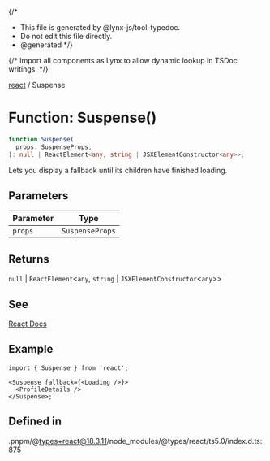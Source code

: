 {/\*

- This file is generated by @lynx-js/tool-typedoc.
- Do not edit this file directly.
- @generated
  \*/}

{/* Import all components as Lynx to allow dynamic lookup in TSDoc writings. */}

[react](/api/react/index.mdx) / Suspense

# Function: Suspense()

```ts
function Suspense(
  props: SuspenseProps,
): null | ReactElement<any, string | JSXElementConstructor<any>>;
```

Lets you display a fallback until its children have finished loading.

## Parameters

| Parameter | Type            |
| --------- | --------------- |
| `props`   | `SuspenseProps` |

## Returns

`null` \| `ReactElement`\<`any`, `string` \| `JSXElementConstructor`\<`any`\>\>

## See

[React Docs](https://react.dev/reference/react/Suspense)

## Example

```tsx
import { Suspense } from 'react';

<Suspense fallback={<Loading />}>
  <ProfileDetails />
</Suspense>;
```

## Defined in

.pnpm/@types+react@18.3.11/node_modules/@types/react/ts5.0/index.d.ts:875

